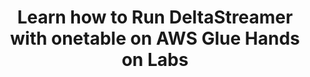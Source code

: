 ---
title: "Learn how to Run DeltaStreamer with onetable on AWS Glue Hands on Labs"
last_modified_at: 2024-03-21T16:54:38.964863-07:00
authors:
- name: Soumil Shah
category: blog
image: /assets/images/video_blogs/2024-03-10-Learn-how-to-Run-DeltaStreamer-with-onetable-on-AWS-Glue-Hands-on-Labs.png
navigate: "https://www.youtube.com/watch?v=eff9VYRgAWI"
tags:
- guide
- beginner
- apache hudi
- hudi streamer
- deltastreamer
- aws glue
---